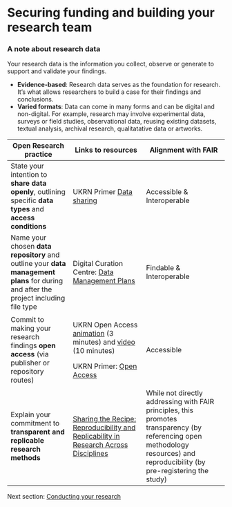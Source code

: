 # Securing funding and building your research team {#sec-funding}

### A note about research data

Your research data is the information you collect, observe or generate to support and validate your findings.

-   **Evidence-based**: Research data serves as the foundation for research. It's what allows researchers to build a case for their findings and conclusions. 
-   **Varied formats**: Data can come in many forms and can be digital and non-digital. For example, research may involve experimental data, surveys or field studies, observational data, reusing existing datasets, textual analysis, archival research, qualitatative data or artworks.

+--------------------------------------------------------------------------------------------------------------------------------------+-------------------------------------------------------------------------------------------------------------------------------------------------------------+-------------------------------------------------------------------------------------------------------------------------------------------------------------------------------+
| Open Research practice                                                                                                               | Links to resources                                                                                                                                          | Alignment with FAIR                                                                                                                                                           |
+======================================================================================================================================+=============================================================================================================================================================+===============================================================================================================================================================================+
| State your intention to **share data openly**, outlining specific **data types** and **access conditions**                           | UKRN Primer [Data sharing](https://osf.io/wp4zu)                                                                                                            | Accessible & Interoperable                                                                                                                                                    |
+--------------------------------------------------------------------------------------------------------------------------------------+-------------------------------------------------------------------------------------------------------------------------------------------------------------+-------------------------------------------------------------------------------------------------------------------------------------------------------------------------------+
| Name your chosen **data repository** and outline your **data management plans** for during and after the project including file type | Digital Curation Centre: [Data Management Plans](https://www.dcc.ac.uk/guidance/how-guides/develop-data-plan)                                               | Findable & Interoperable                                                                                                                                                      |
+--------------------------------------------------------------------------------------------------------------------------------------+-------------------------------------------------------------------------------------------------------------------------------------------------------------+-------------------------------------------------------------------------------------------------------------------------------------------------------------------------------+
| Commit to making your research findings **open access** (via publisher or repository routes)                                         | UKRN Open Access [animation](https://www.youtube.com/watch?v=RncrQXbnL3c) (3 minutes) and [video](https://www.youtube.com/watch?v=YX-7kseGimY) (10 minutes) | Accessible                                                                                                                                                                    |
|                                                                                                                                      |                                                                                                                                                             |                                                                                                                                                                               |
|                                                                                                                                      | UKRN Primer: [Open Access](https://osf.io/94rsp)                                                                                                            |                                                                                                                                                                               |
+--------------------------------------------------------------------------------------------------------------------------------------+-------------------------------------------------------------------------------------------------------------------------------------------------------------+-------------------------------------------------------------------------------------------------------------------------------------------------------------------------------+
| Explain your commitment to **transparent and replicable research methods**                                                           | [Sharing the Recipe: Reproducibility and Replicability in Research Across Disciplines](https://doi.org/10.3897/rio.8.e89980)                                | While not directly addressing with FAIR principles, this promotes transparency (by referencing open methodology resources) and reproducibility (by pre-registering the study) |
+--------------------------------------------------------------------------------------------------------------------------------------+-------------------------------------------------------------------------------------------------------------------------------------------------------------+-------------------------------------------------------------------------------------------------------------------------------------------------------------------------------+

Next section: [Conducting your research](Conducting.qmd#sec-conducting)

